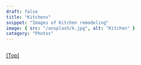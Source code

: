 ```yaml
---
draft: false
title: "Kitchens"
snippet: "Images of Kitchen remodeling"
image: { src: "/unsplash/k.jpg", alt: "Kitchen" }
category: "Photos"
---
```



<div class="grid grid-cols-2 md:grid-cols-2 gap-4">
  <div>
    <Picture
      src={kitchen}
      alt="Astronaut in the air"
      widths={[200, 400, 600]}
      aspectRatio="4:3"
      sizes="(max-width: 800px) 100vw, 620px"
      loading="eager"
      format="avif"
      class="h-auto max-w-full rounded-md"
    />
  </div>
  <div>
    <img
      class="h-auto max-w-full rounded-lg"
      src="https://flowbite.s3.amazonaws.com/docs/gallery/square/image-1.jpg"
      alt=""
    />
  </div>
  <div>
    <img
      class="h-auto max-w-full rounded-lg"
      src="https://flowbite.s3.amazonaws.com/docs/gallery/square/image-2.jpg"
      alt=""
    />
  </div>
  <div>
    <img
      class="h-auto max-w-full rounded-lg"
      src="https://flowbite.s3.amazonaws.com/docs/gallery/square/image-3.jpg"
      alt=""
    />
  </div>
  <div>
    <img
      class="h-auto max-w-full rounded-lg"
      src="https://flowbite.s3.amazonaws.com/docs/gallery/square/image-4.jpg"
      alt=""
    />
  </div>
  <div>
    <img
      class="h-auto max-w-full rounded-lg"
      src="https://flowbite.s3.amazonaws.com/docs/gallery/square/image-5.jpg"
      alt=""
    />
  </div>
  <div>
    <img
      class="h-auto max-w-full rounded-lg"
      src="https://flowbite.s3.amazonaws.com/docs/gallery/square/image-6.jpg"
      alt=""
    />
  </div>
  <div>
    <img
      class="h-auto max-w-full rounded-lg"
      src="https://flowbite.s3.amazonaws.com/docs/gallery/square/image-7.jpg"
      alt=""
    />
  </div>
  <div>
    <img
      class="h-auto max-w-full rounded-lg"
      src="https://flowbite.s3.amazonaws.com/docs/gallery/square/image-8.jpg"
      alt=""
    />
  </div>
  <div>
    <img
      class="h-auto max-w-full rounded-lg"
      src="https://flowbite.s3.amazonaws.com/docs/gallery/square/image-9.jpg"
      alt=""
    />
  </div>
  <div>
    <img
      class="h-auto max-w-full rounded-lg"
      src="https://flowbite.s3.amazonaws.com/docs/gallery/square/image-10.jpg"
      alt=""
    />
  </div>
  <div>
    <img
      class="h-auto max-w-full rounded-lg"
      src="https://flowbite.s3.amazonaws.com/docs/gallery/square/image-11.jpg"
      alt=""
    />
  </div>
</div>

[[Top]](#top)

